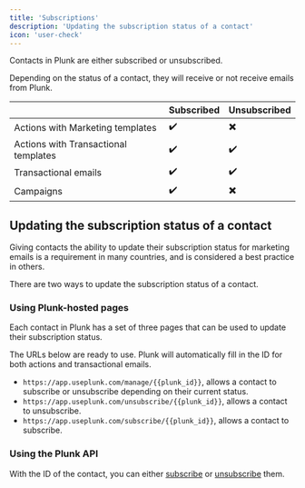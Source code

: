 ```yaml
---
title: 'Subscriptions'
description: 'Updating the subscription status of a contact'
icon: 'user-check'
---
```


Contacts in Plunk are either subscribed or unsubscribed.

Depending on the status of a contact, they will receive or not receive emails from Plunk.

|                                      | Subscribed | Unsubscribed |
|--------------------------------------|------------|--------------|
| Actions with Marketing templates     | ✔️         | ✖️           |
| Actions with Transactional templates | ✔️         | ✔️           |
| Transactional emails                 | ✔️         | ✔️           |
| Campaigns                            | ✔️         | ✖️           |

## Updating the subscription status of a contact
Giving contacts the ability to update their subscription status for marketing emails is a requirement in many countries, and is considered a best practice in others.

There are two ways to update the subscription status of a contact.

### Using Plunk-hosted pages
Each contact in Plunk has a set of three pages that can be used to update their subscription status.

<Tip>
    The URLs below are ready to use. Plunk will automatically fill in the ID for both actions and transactional emails.
</Tip>

- `https://app.useplunk.com/manage/{{plunk_id}}`, allows a contact to subscribe or unsubscribe depending on their current status.
- `https://app.useplunk.com/unsubscribe/{{plunk_id}}`, allows a contact to unsubscribe.
- `https://app.useplunk.com/subscribe/{{plunk_id}}`, allows a contact to subscribe.

### Using the Plunk API
With the ID of the contact, you can either [subscribe](/api-reference/contacts/subscribe) or [unsubscribe](/api-reference/contacts/unsubscribe) them.


